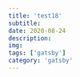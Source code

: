 ---
title: 'test18'
subtitle: 
date: 2020-08-24
description: 
img: 
tags: ['gatsby']
category: 'gatsby'
---

<lorem />